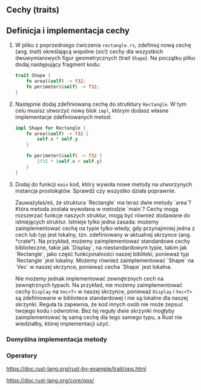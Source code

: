 
## Cechy (traits)

## Definicja i implementacja cechy

1. W pliku z poprzedniego ćwiczenia `rectangle.rs`, zdefiniuj nową cechę (ang. *trait*) określającą wspólne (sic!) cechy dla wszystkich dwuwymiarowych figur geometrycznych (trait `Shape`). Na początku pliku dodaj następujący fragment kodu:
    ```rust copy
    trait Shape {
        fn area(&self) -> f32;
        fn perimeter(&self) -> f32;
    }
    ```
1. Następnie dodaj zdefiniowaną cechę do strutktury `Rectangle`. W tym celu musisz utworzyć nowy blok `impl`, którym dodasz własne implementacje zdefiniowanych metod:
    ```rust copy
    impl Shape for Rectangle {
        fn area(&self) -> f32 {
            self.x * self.y
        }

        fn perimeter(&self) -> f32 {
            2f32 * (self.x + self.y)
        }
    }
    ```
1. Dodaj do funkcji `main` kod, który wywoła nowe metody na utworzynych instancja prostokątów. Sprawdź czy wszystko działa poprawnie.

    <Callout type="default">
    Zauważyłaś/eś, że struktura `Rectangle` ma teraz dwie metody `area`? Która metoda została wywołana w metodzie `main`? 
    </Callout>

    <Callout type="info">
    Cechy mogą rozszerzać funkcje naszych struktur, mogą być również dodawane do istniejących struktur. Istnieje tylko jedna zasada: możemy zaimplementować cechę na typie tylko wtedy, gdy przynajmniej jedna z cech lub typ jest lokalny, tzn. zdefiniowany w aktualnej skrzynce (ang. *crate*). Na przykład, możemy zaimplementować standardowe cechy biblioteczne, takie jak `Display`, na niestandardowym typie, takim jak `Rectangle`, jako część funkcjonalności naszej bibliteki, ponieważ typ `Rectangle` jest lokalny. Możemy również zaimplementować `Shape` na `Vec<T>` w naszej skrzynce, ponieważ cecha `Shape` jest lokalna.

    Nie możemy jednak implementować zewnętrznych cech na zewnętrznych typach. Na przykład, nie możemy zaimplementować cechy `Display` na `Vec<T>` w naszej skrzynce, ponieważ `Display` i `Vec<T>` są zdefiniowane w bibliotece standardowej i nie są lokalne dla naszej skrzynki. Reguła ta zapewnia, że kod innych osób nie może zepsuć twojego kodu i odwrotnie. Bez tej reguły dwie skrzynki mogłyby zaimplementować tę samą cechę dla tego samego typu, a Rust nie wiedziałby, której implementacji użyć.
    </Callout>


### Domyślna implementacja metody

### Operatory
https://doc.rust-lang.org/rust-by-example/trait/ops.html

https://doc.rust-lang.org/core/ops/